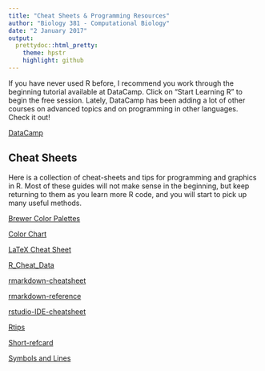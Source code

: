---
title: "Cheat Sheets & Programming Resources"
author: "Biology 381 - Computational Biology"
date: "2 January 2017"
output:
  prettydoc::html_pretty:
    theme: hpstr
    highlight: github
---

If you have never used R before, I recommend you work through the beginning tutorial available at DataCamp. Click on "Start Learning R" to begin the free session. Lately, DataCamp has been adding a lot of other courses on advanced topics and on programming in other languages. Check it out!

[DataCamp](https://www.datacamp.com/)

## Cheat Sheets

Here is a collection of cheat-sheets and tips for programming and graphics in R. Most of these guides will not make sense in the beginning, but keep returning to them as you learn more R code, and you will start to pick up many useful methods.

[Brewer Color Palettes](BrewerPalettes.pdf)

[Color Chart](ColorChart.pdf)

[LaTeX Cheat Sheet](LaTeX-Cheat-Sheet.pdf)

[R_Cheat_Data](R_Cheat_Data.pdf)

[rmarkdown-cheatsheet](rmarkdown-cheatsheet.pdf)

[rmarkdown-reference](rmarkdown-reference.pdf)

[rstudio-IDE-cheatsheet](rstudio-IDE-cheatsheet.pdf)

[Rtips](Rtips.pdf)

[Short-refcard](Short-refcard.pdf)

[Symbols and Lines](SymbolsAndLines.pdf)
